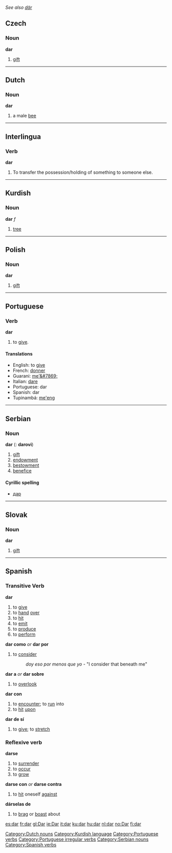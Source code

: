 ''See also [[där]]''

==Czech==
===Noun===
'''dar''' {{m}}
#[[gift]]

----

==Dutch==
===Noun===
'''dar''' {{m}}
#a male [[bee]]
[[Category:Dutch nouns]]

----

==Interlingua==
===Verb===
'''dar'''
#To transfer the possession/holding of something to someone else.

----


==Kurdish==
===Noun===
'''dar''' ''f''
# [[tree]]

[[Category:Kurdish language]]

----

==Polish==
===Noun===
'''dar''' {{m}}
#[[gift]]

----

==Portuguese==
===Verb===
'''dar'''
#to [[give]].
====Translations====
*English: to [[give]]
*French: [[donner]]
*Guarani: [[me'&#7869;]]
*Italian: [[dare]]
*Portuguese: dar
*Spanish: dar
*Tupinambá: [[me'eng]]
[[Category:Portuguese verbs]]
[[Category:Portuguese irregular verbs]]

----

==Serbian==
===Noun===
'''dar''' {{m}} {{s}} ({{p}}: '''darovi''')
#[[gift]]
#[[endowment]]
#[[bestowment]]
#[[benefice]]
====Cyrillic spelling====
*[[дар#Serbian|дар]]
[[Category:Serbian nouns]]

----

==Slovak==
===Noun===
'''dar''' {{m}}
#[[gift]]

----

==Spanish==
{{template:Es:-ar(dar)|d|die}}
===Transitive Verb===
'''dar'''
# to [[give]]
# to [[hand]] [[over]]
# to [[hit]]
# to [[emit]]
# to [[produce]]
# to [[perform]]
'''dar como''' ''or'' '''dar por'''
# to [[consider]]
#: ''doy eso por menos que yo'' - "I consider that beneath me"
'''dar a''' ''or'' '''dar sobre'''
# to [[overlook]]
'''dar con'''
# to [[encounter]]; to [[run]] into
# to [[hit]] [[upon]]
'''dar de sí'''
# to [[give]]; to [[stretch]]
===Reflexive verb===
'''darse'''
# to [[surrender]]
# to [[occur]]
# to [[grow]]
'''darse con''' ''or'' '''darse contra'''
# to [[hit]] oneself [[against]]
'''dárselas de'''
# to [[brag]] or [[boast]] about
[[Category:Spanish verbs]]
[[es:dar]]
[[fr:dar]]
[[gl:Dar]]
[[ie:Dar]]
[[it:dar]]
[[ku:dar]]
[[hu:dar]]
[[nl:dar]]
[[no:Dar]]
[[fi:dar]]